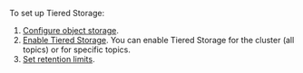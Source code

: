 To set up Tiered Storage:

1. [Configure object storage](#configure-cloud-storage).
1. [Enable Tiered Storage](#enable-tiered-storage). You can enable Tiered Storage for the cluster (all topics) or for specific topics.
1. [Set retention limits](#set-retention-limits).